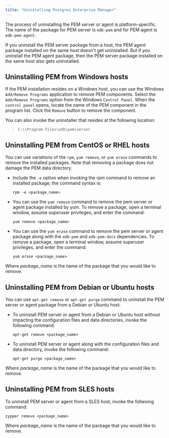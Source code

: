 ```yaml
---
title: "Uninstalling Postgres Enterprise Manager"
---
```


<div id="uninstalling_pem" class="registered_link"></div>

The process of uninstalling the PEM server or agent is platform-specific. The name of the package for PEM server is `edb-pem` and for PEM agent is `edb-pem-agent`.

If you uninstall the PEM server package from a host, the PEM agent package installed on the same host doesn't get uninstalled. But if you uninstall the PEM agent package, then the PEM server package installed on the same host also gets uninstalled.

## Uninstalling PEM from Windows hosts

If the PEM installation resides on a Windows host, you can use the Windows `Add/Remove Programs` application to remove PEM components. Select the `Add/Remove Programs` option from the Windows `Control Panel`. When the `control panel` opens, locate the name of the PEM component in the program list. Click the `Remove` button to remove the component.

You can also invoke the uninstaller that resides at the following location:

> `C:\\Program Files\edb\pem\server`

## Uninstalling PEM from CentOS or RHEL hosts

You can use variations of the `rpm`, `yum remove`, or `yum erase` commands to remove the installed packages. Note that removing a package does not damage the PEM data directory.

-   Include the `-e` option when invoking the rpm command to remove an installed package; the command syntax is:

    `rpm -e <package_name>`

-   You can use the `yum remove` command to remove the pem server or agent package installed by yum. To remove a package, open a terminal window, assume superuser privileges, and enter the command:

    `yum remove <package_name>`

-   You can use the `yum erase` command to remove the pem server or agent package along with the `edb-pem` and `edb-pem-docs` dependencies. To remove a package, open a terminal window, assume superuser privileges, and enter the command:

    `yum erase <package_name>`

Where *package_name* is the name of the package that you would like to remove.

## Uninstalling PEM from Debian or Ubuntu hosts

You can use `apt-get remove` or `apt-get purge` command to uninstall the PEM server or agent package from a Debian or Ubuntu host:

-   To uninstall PEM server or agent from a Debian or Ubuntu host without impacting the configuration files and data directories, invoke the following command:

    `apt-get remove <package_name>`

-   To uninstall PEM server or agent along with the configuration files and data directory, invoke the following command:

    `apt-get purge <package_name>`

Where *package_name* is the name of the package that you would like to remove.

## Uninstalling PEM from SLES hosts

To uninstall PEM server or agent from a SLES host, invoke the follwoing command:

`zypper remove <package_name>`

Where *package_name* is the name of the package that you would like to remove.
